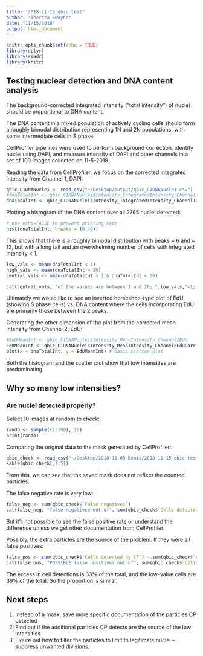 ```yaml
---
title: "2018-11-15 qbic test"
author: "Theresa Swayne"
date: "11/15/2018"
output: html_document
---
```


```r
knitr::opts_chunk$set(echo = TRUE)
library(dplyr)
library(readr)
library(knitr)
```

## Testing nuclear detection and DNA content analysis

The background-corrected integrated intensity ("total intensity") of nuclei should be proportional to DNA content.

The DNA content in a mixed population of actively cycling cells should form a roughly bimodal distribution representing 1N and 2N populations, with some intermediate cells in S phase.

CellProfiler pipelines were used to perform background correction, identify nuclei using DAPI, and measure intensity of DAPI and other channels in a set of 100 images collected on 11-5-2018.

Reading the data from CellProfiler, we focus on the corrected integrated intensity from Channel 1, DAPI:

```r
qbic_C1DNANuclei <- read_csv("~/Desktop/output/qbic_C1DNANuclei.csv")
#dnaTotalInt <- qbic_C1DNANuclei$Intensity_IntegratedIntensity_Channel1DNA
dnaTotalInt <- qbic_C1DNANuclei$Intensity_IntegratedIntensity_Channel1DNACorr
```


Plotting a histogram of the DNA content over all 2765 nuclei detected:

```r
# use echo=FALSE to prevent printing code
hist(dnaTotalInt, breaks = (0:40))
```

This shows that there is a roughly bimodal distribution with peaks ~ 6 and ~ 12, but with a long tail and an overwhelming number of cells with integrated intensity < 1.
```r
low_vals <- mean(dnaTotalInt < 1)
high_vals <- mean(dnaTotalInt > 20)
central_vals <- mean(dnaTotalInt > 1 & dnaTotalInt < 20)

cat(central_vals, "of the values are between 1 and 20; ",low_vals,"<1; and",high_vals,">20")
```

Ultimately we would like to see an inverted horseshoe-type plot of EdU (showing S phase cells) vs. DNA content where the cells incorporating EdU are primarily those between the 2 peaks.

Generating the other dimension of the plot from the corrected mean intensity from Channel 2, EdU:
```r
#EdUMeanInt <- qbic_C1DNANuclei$Intensity_MeanIntensity_Channel2EdU
EdUMeanInt <- qbic_C1DNANuclei$Intensity_MeanIntensity_Channel2EdUCorr
plot(x = dnaTotalInt, y = EdUMeanInt) # basic scatter plot
```

Both the histogram and the scatter plot show that low intensities are predominating. 

## Why so many low intensities?

### Are nuclei detected properly?

Select 10 images at random to check:
```r
rando <- sample((1:100), 10)
print(rando)
```

Comparing the original data to the mask generated by CellProfiler:
```r
qbic_check <- read_csv("~/Desktop/2018-11-05 Demis/2018-11-15 qbic test 1.csv")
kable(qbic_check[,1:5])
```

From this, we can see that the saved mask does not reflect the counted particles.

The false negative rate is very low:
```r
false_neg <- sum(qbic_check$`False negatives`)
cat(false_neg, "false negatives out of", sum(qbic_check$`Cells detected by CP`), "cells")
```

But it's not possible to see the false positive rate or understand the difference unless we get other documentation from CellProfiler.

Possibly, the extra particles are the source of the problem. If they were all false positives:

```r
false_pos <- sum(qbic_check$`Cells detected by CP`) - sum(qbic_check$`Cells detected by Analyze Particles`)
cat(false_pos, "POSSIBLE false positives out of", sum(qbic_check$`Cells detected by CP`), "cells, or",100*65/193,"%")
```

The excess in cell detections is 33% of the total, and the low-value cells are 39% of the total. So the proportion is similar.

## Next steps

1. Instead of a mask, save more specific documentation of the particles CP detected
2. Find out if the additional particles CP detects are the source of the low intensities
3. Figure out how to filter the particles to limit to legitimate nuclei -- suppress unwanted divisions.


